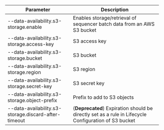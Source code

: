 | Parameter                                            | Description                                                                                          |
| ---------------------------------------------------- | ---------------------------------------------------------------------------------------------------- |
| --data-availability.s3-storage.enable                | Enables storage/retrieval of sequencer batch data from an AWS S3 bucket                              |
| --data-availability.s3-storage.access-key            | S3 access key                                                                                        |
| --data-availability.s3-storage.bucket                | S3 bucket                                                                                            |
| --data-availability.s3-storage.region                | S3 region                                                                                            |
| --data-availability.s3-storage.secret-key            | S3 secret key                                                                                        |
| --data-availability.s3-storage.object-prefix         | Prefix to add to S3 objects                                                                          |
| --data-availability.s3-storage.discard-after-timeout | (**Deprecated**) Expiration should be directly set as a rule in Lifecycle Configuration of S3 bucket |
